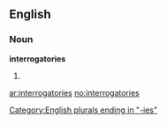 ==English==

===Noun===
'''interrogatories'''

# {{plural of|[[interrogatory]]}}

[[Category:English plurals ending in "-ies"]]

[[ar:interrogatories]]
[[no:interrogatories]]